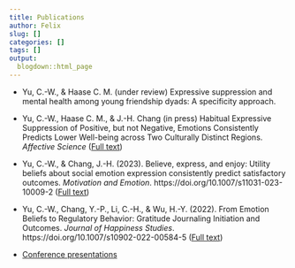```yaml
---
title: Publications
author: Felix
slug: []
categories: []
tags: []
output:
  blogdown::html_page
---
```


- Yu, C.-W., & Haase C. M. (under review) Expressive suppression and mental health among young friendship dyads: A specificity approach. 

- Yu, C.-W., Haase C. M., & J.-H. Chang (in press) Habitual Expressive Suppression of Positive, but not Negative, Emotions Consistently Predicts Lower Well-being across Two Culturally Distinct Regions. _Affective Science_ ([Full text](https://drive.google.com/file/d/1LAl4gMzWZjrmGjxER_Pez89iM5JtkYF7/view?usp=sharing)) 

- Yu, C.-W., & Chang, J.-H. (2023). Believe, express, and enjoy: Utility beliefs about social emotion expression consistently predict satisfactory outcomes. _Motivation and Emotion_. https://doi.org/10.1007/s11031-023-10009-2 ([Full text](https://drive.google.com/file/d/12qGIoMN_grzRc_cjdWxfYF-qmzneUqLI/view?usp=sharing)) 

- Yu, C.-W., Chang, Y.-P., Li, C.-H., & Wu, H.-Y. (2022). From Emotion Beliefs to Regulatory Behavior: Gratitude Journaling Initiation and Outcomes. _Journal of Happiness Studies_. https://doi.org/10.1007/s10902-022-00584-5 ([Full text](https://uc821303b5cfcdc2e1a4f6d8a9ad.dl.dropboxusercontent.com/cd/0/inline2/ByZBZqcduvj9Lh8o2EkasSFFd3XKHPHmSLkLMYSMdIZALr2FNNf7UgRkNE1yd1sbxHLh_xWQAfONtXHkKZv171ayPjWlKVrDJFrqGmz7jGpYd2j3yk80K3pLdytVnJ3HmN-Lg9SqvgGXafGvw86T0TUetjWLn1j3AWyzwxbLPtzShOPu9UFzSsIYTaK4qrxTCeR5DiPkCxhhg0pO9fAUcGfNrq8gycBz2yUZ4WPZ__TjUHtkbT3ekwMSw9uXtyFswy9bwNKNr7vJDLDT2Kh_HsA3_zBnKRJoGU6uSg5-s5qwk_H9hoffyoWIoESE_j3tfY14X6acYMeAQge1LCKaGdJh0dtBMq2tc82xg3fEPkHOmzQla6wTpCuQsbT7v7X3cIJ8LYhmC9_Y-EYDWjioutG4RYh61RF9wZcwDwvsBNWsaA/file))

- [Conference presentations](../conference/conference-index/)

